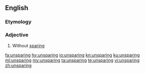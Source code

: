 ==English==

===Etymology===
{{prefix|en|un|sparing}}

===Adjective===
{{en-adj}}

# Without [[sparing]]

[[fa:unsparing]]
[[hy:unsparing]]
[[io:unsparing]]
[[kn:unsparing]]
[[ku:unsparing]]
[[ml:unsparing]]
[[my:unsparing]]
[[ta:unsparing]]
[[te:unsparing]]
[[vi:unsparing]]
[[zh:unsparing]]
